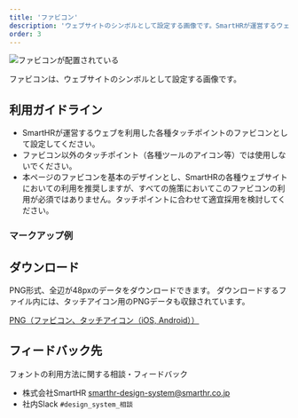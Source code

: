 ```yaml
---
title: 'ファビコン'
description: 'ウェブサイトのシンボルとして設定する画像です。SmartHRが運営するウェブを利用した各種タッチポイントに使用してください。'
order: 3
---
```


![ファビコンが配置されている](./images/favicon-sample.png)

ファビコンは、ウェブサイトのシンボルとして設定する画像です。
## 利用ガイドライン

- SmartHRが運営するウェブを利用した各種タッチポイントのファビコンとして設定してください。
- ファビコン以外のタッチポイント（各種ツールのアイコン等）では使用しないでください。
- 本ページのファビコンを基本のデザインとし、SmartHRの各種ウェブサイトにおいての利用を推奨しますが、すべての施策においてこのファビコンの利用が必須ではありません。タッチポイントに合わせて適宜採用を検討してください。


### マークアップ例
<link rel="icon" href="/assets/favicon.png">

## ダウンロード
PNG形式、全辺が48pxのデータをダウンロードできます。
ダウンロードするファイル内には、タッチアイコン用のPNGデータも収録されています。

[PNG（ファビコン、タッチアイコン（iOS, Android））](/SmartHR_favicon.zip)

## フィードバック先
フォントの利用方法に関する相談・フィードバック

- 株式会社SmartHR smarthr-design-system@smarthr.co.jp
- 社内Slack `#design_system_相談`